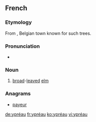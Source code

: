 ==French==

===Etymology===
From {{term|Ypres}}, Belgian town known for such trees.

===Pronunciation===
* {{IPA|/ipʁeo/|lang=fr}}

===Noun===
{{fr-noun|m|ypréaux|sort=ypreau}}

# [[broad]]-[[leaved]] [[elm]]

===Anagrams===
* [[payeur#French|payeur]]

[[de:ypréau]]
[[fr:ypréau]]
[[ko:ypréau]]
[[vi:ypréau]]